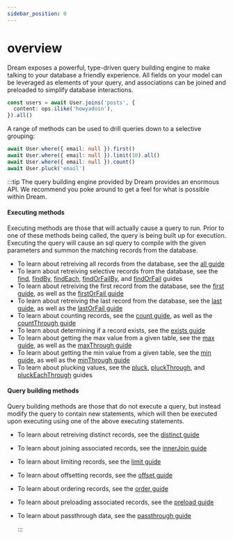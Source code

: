 ```yaml
---
sidebar_position: 0
---
```


# overview

Dream exposes a powerful, type-driven query building engine to make talking to your database a friendly experience. All fields on your model can be leveraged as elements of your query, and associations can be joined and preloaded to simplify database interactions.

```ts
const users = await User.joins('posts', {
  content: ops.ilike('howyadoin'),
}).all()
```

A range of methods can be used to drill queries down to a selective grouping:

```ts
await User.where({ email: null }).first()
await User.where({ email: null }).limit(10).all()
await User.where({ email: null }).count()
await User.pluck('email')
```

:::tip
The query building engine provided by Dream provides an enormous API. We recommend you poke around to get a feel for what is possible within Dream.

#### Executing methods

Executing methods are those that will actually cause a query to run. Prior to one of these methods being called, the query is being built up for execution. Executing the query will cause an sql query to compile with the given parameters and summon the matching records from the database.

- To learn about retreiving all records from the database, see the [all guide](/docs/models/querying/all)
- To learn about retreiving selective records from the database, see the [find](/docs/models/querying/find), [findBy](/docs/models/querying/findBy), [findEach](/docs/models/querying/findEach), [findOrFailBy](/docs/models/querying/findOrFailBy), and [findOrFail](/docs/models/querying/findOrFail) guides
- To learn about retreiving the first record from the database, see the [first guide](/docs/models/querying/first), as well as the [firstOrFail guide](/docs/models/querying/firstOrFail)
- To learn about retreiving the last record from the database, see the [last guide](/docs/models/querying/last), as well as the [lastOrFail guide](/docs/models/querying/lastOrFail)
- To learn about counting records, see the [count guide](/docs/models/querying/count), as well as the [countThrough guide](/docs/models/querying/countThrough)
- To learn about determining if a record exists, see the [exists guide](/docs/models/querying/exists)
- To learn about getting the max value from a given table, see the [max guide](/docs/models/querying/max), as well as the [maxThrough guide](/docs/models/querying/maxThrough)
- To learn about getting the min value from a given table, see the [min guide](/docs/models/querying/min), as well as the [minThrough guide](/docs/models/querying/minThrough)
- To learn about plucking values, see the [pluck](/docs/models/querying/pluck), [pluckThrough](/docs/models/querying/pluckThrough), and [pluckEachThrough](/docs/models/querying/pluckEachThrough) guides

#### Query building methods

Query building methods are those that do not execute a query, but instead modify the query to contain new statements, which will then be executed upon executing using one of the above executing statements.

- To learn about retreiving distinct records, see the [distinct guide](/docs/models/querying/distinct)
- To learn about joining associated records, see the [innerJoin guide](/docs/models/querying/innerJoin)
- To learn about limiting records, see the [limit guide](/docs/models/querying/limit)
- To learn about offsetting records, see the [offset guide](/docs/models/querying/offset)
- To learn about ordering records, see the [order guide](/docs/models/querying/order)
- To learn about preloading associated records, see the [preload guide](/docs/models/querying/preload)
- To learn about passthrough data, see the [passthrough guide](/docs/models/querying/passthrough)

  :::
